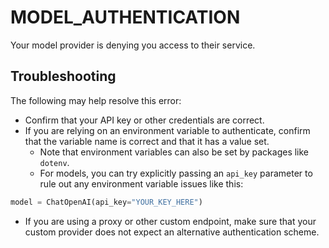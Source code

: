 # MODEL_AUTHENTICATION

Your model provider is denying you access to their service.

## Troubleshooting

The following may help resolve this error:

- Confirm that your API key or other credentials are correct.
- If you are relying on an environment variable to authenticate, confirm that the variable name is correct and that it has a value set.
  - Note that environment variables can also be set by packages like `dotenv`.
  - For models, you can try explicitly passing an `api_key` parameter to rule out any environment variable issues like this:

```python
model = ChatOpenAI(api_key="YOUR_KEY_HERE")
```

- If you are using a proxy or other custom endpoint, make sure that your custom provider does not expect an alternative authentication scheme.
